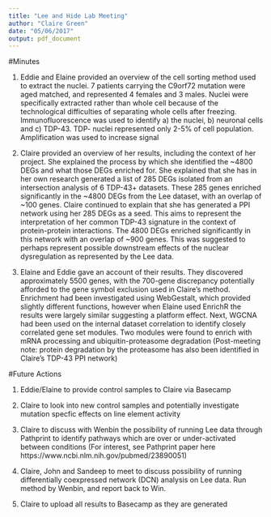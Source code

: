 ```yaml
---
title: "Lee and Hide Lab Meeting"
author: "Claire Green"
date: "05/06/2017"
output: pdf_document
---
```


#Minutes

1) Eddie and Elaine provided an overview of the cell sorting method used to extract the nuclei. 7 patients carrying the C9orf72 mutation were aged matched, and represented 4 females and 3 males. Nuclei were specifically extracted rather than whole cell because of the technological difficulties of separating whole cells after freezing. Immunofluorescence was used to identify a) the nuclei, b) neuronal cells and c) TDP-43. TDP- nuclei represented only 2-5% of cell population. Amplification was used to increase signal

2) Claire provided an overview of her results, including the context of her project. She explained the process by which she identified the ~4800 DEGs and what those DEGs enriched for. She explained that she has in her own research generated a list of 285 DEGs isolated from an intersection analysis of 6 TDP-43+ datasets. These 285 genes enriched significantly in the ~4800 DEGs from the Lee dataset, with an overlap of ~100 genes. Claire continued to explain that she has generated a PPI network using her 285 DEGs as a seed. This aims to represent the interpretation of her common TDP-43 signature in the context of protein-protein interactions. The 4800 DEGs enriched significantly in this network with an overlap of ~900 genes. This was suggested to perhaps represent  possible downstream effects of the nuclear dysregulation as represented by the Lee data. 

3) Elaine and Eddie gave an account of their results. They discovered approximately 5500 genes, with the 700-gene discrepancy potentially afforded to the gene symbol exclusion used in Claire's method. Enrichment had been investigated using WebGestalt, which provided slightly different functions, however when Elaine used EnrichR the results were largely similar suggesting a platform effect. Next, WGCNA had been used on the internal dataset correlation to identify closely correlated gene set modules. Two modules were found to enrich with mRNA processing and ubiquitin-proteasome degradation (Post-meeting note: protein degradation by the proteasome has also been identified in Claire's TDP-43 PPI network)


#Future Actions

1) Eddie/Elaine to provide control samples to Claire via Basecamp

2) Claire to look into new control samples and potentially investigate mutation specfic effects on line element activity

3) Claire to discuss with Wenbin the possibility of running Lee data through Pathprint to identify pathways which are over or under-activated between conditions (For interest, see Pathprint paper here https://www.ncbi.nlm.nih.gov/pubmed/23890051)

4) Claire, John and Sandeep to meet to discuss possibility of running differentially coexpressed network (DCN) analysis on Lee data. Run method by Wenbin, and report back to Win.

5) Claire to upload all results to Basecamp as they are generated



